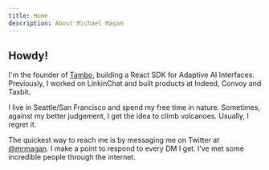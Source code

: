 ```yaml
---
title: Home
description: About Michael Magan
---
```


## Howdy!

I'm the founder of [Tambo](https://tambo.co), building a React SDK for Adaptive AI Interfaces. Previously, I worked on LinkinChat and built products at Indeed, Convoy and Taxbit.

I live in Seattle/San Francisco and spend my free time in nature. Sometimes, against my better judgement, I get the idea to climb volcanoes. Usually, I regret it.

The quickest way to reach me is by messaging me on Twitter at [@mrmagan](https://x.com/mrmagan_). I make a point to respond to every DM I get. I’ve met some incredible people through the internet.